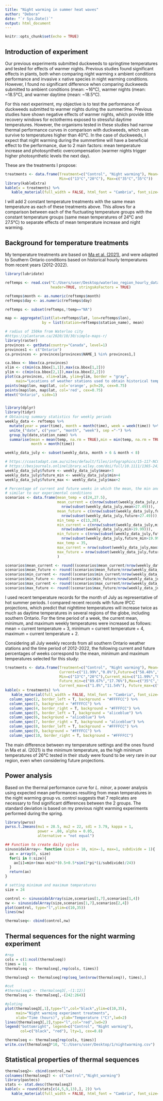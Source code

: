 ---
title: "Night warming in summer heat waves"
author: "Debora"
date: "`r Sys.Date()`"
output: html_document
---

```{r setup, include=FALSE}
knitr::opts_chunk$set(echo = TRUE)
```

## Introduction of experiment
Our previous experiments submitted duckweeds to springtime temperatures and tested for effects of warmer nights. Previous studies found significant effects in plants, both when comparing night warming x ambient conditions performance and invasive x native species in night warming conditions. However, I found no significant difference when comparing duckweeds submitted to ambient conditions (mean: ~16°C), warmer nights (mean: ~18.5°C), and warmer daytime (mean: ~18.5°C).

For this next experiment, my objective is to test the performance of duckweeds submitted to warmer nights during the summertime. Previous studies have shown negative effects of warmer nights, which provide little recovery windows for ectotherms exposed to stressful daytime temperatures. However, the organisms tested in these studies had narrow thermal performance curves in comparison with duckweeds, which can survive to temperatures higher than 40°C. In the case of duckweeds, I expect that night warming during the summertime will have a beneficial effect to the performance, due to 2 main factors: mean temperature increase and photosynthetic overcompensation (warmer nights trigger higher photosynthetic levels the next day).

These are the treatments I propose:
```{r echo=FALSE}
treatments <- data.frame(Treatment=c("Control", "Night warming"), Mean=c("24°C","27.5°C"),
                         Min=c("13°C","20°C"), Max=c("35°C","35°C"))
library(kableExtra)
kable(x = treatments) %>%
   kable_material(full_width = FALSE, html_font = "Cambria", font_size=16)
```


I will add 2 constant temperature treatments with the same mean temperature as each of these treatments above. This allows for a comparison between each of the fluctuating temperature groups with the constant temperature groups (same mean temperatures of 24°C and 27.5°C) to separate effects of mean temperature increase and night warming.

## Background for temperature treatments
My temperature treatments are based on [Ma et al. (2021)](https://besjournals.onlinelibrary.wiley.com/doi/pdf/10.1111/1365-2435.13833), and were adapted to Southern Ontario conditions based on historical hourly temperatures from recent years (2012-2022). 
```{r echo=FALSE, message=FALSE, warning=FALSE}
library(lubridate)

reftemps <- read.csv("C:/Users/user/Desktop/waterloo_region_hourly_data_2012_2022.csv", 
                     header=TRUE, stringsAsFactors = TRUE)

reftemps$month <- as.numeric(reftemps$month)
reftemps$day <- as.numeric(reftemps$day)

reftemps <- subset(reftemps,!temp=="NA")

map <- aggregate(list(lat=reftemps$lat, lon=reftemps$lon),
                 by = list(station=reftemps$station_name), mean)

# radius of 150km from Waterloo city
#https://plantarum.ca/2020/10/30/simple-maps-r/
library(raster)
provinces <- getData(country="Canada", level=1)
provinces1 <- c("Ontario")
ca.provinces <- provinces[provinces$NAME_1 %in% provinces1,]

ca.bbox <- bbox(ca.provinces)
xlim <- c(min(ca.bbox[1,1]),max(ca.bbox[1,2]))
ylim <- c(min(ca.bbox[2,1]),max(ca.bbox[2,2]))
plot(ca.provinces, xlim=xlim, ylim=ylim, border = "gray",
     main="Locations of weather stations used to obtain historical temperatures")
points(map$lon, map$lat, col='orange', pch=20, cex=0.75)
points(map$lon, map$lat, col='red', cex=0.75)
mtext("Ontario", side=1)


library(dplyr)
library(tidyr)
# Obtaining summary statistics for weekly periods
weekly_data <- reftemps %>%
  mutate(year = year(time), month = month(time), week = week(time)) %>%
  unite_("date", c("year", "month", "week"), sep ="-") %>%
  group_by(date,station_name) %>%
  summarise(mean = mean(temp, na.rm = TRUE),min = min(temp, na.rm = TRUE),max = max(temp, na.rm = TRUE),
            month = month(time))

weekly_data_july <- subset(weekly_data, month > 6 & month < 8)

# https://coastadapt.com.au/sites/default/files/infographics/15-117-NCCARFINFOGRAPHICS-01-UPLOADED-WEB%2827Feb%29.pdf
# https://besjournals.onlinelibrary.wiley.com/doi/full/10.1111/1365-2435.13833
weekly_data_july$future <- weekly_data_july$mean+3
weekly_data_july$future_min <- weekly_data_july$min+4
weekly_data_july$future_max <- weekly_data_july$max+2

# Percentage of current and future weeks in which the mean, the min and the max temperatures are/will be 
# similar to our experimental conditions
scenarios <- data.frame(mean_temp = c(24,27.5), 
                        mean_current = c(nrow(subset(weekly_data_july,mean>23.99)),
                          nrow(subset(weekly_data_july,mean>27.49))),
                        mean_future = c(nrow(subset(weekly_data_july,future>23.99)),
                          nrow(subset(weekly_data_july,future>27.49))),
                        min_temp = c(13,20), 
                        min_current = c(nrow(subset(weekly_data_july,min>12.99)),
                          nrow(subset(weekly_data_july,min>19.99))),
                        min_future = c(nrow(subset(weekly_data_july,future_min>12.99)),
                          nrow(subset(weekly_data_july,future_min>19.99))),
                        max_temp = 35, 
                        max_current = nrow(subset(weekly_data_july,max>34.99)),
                        max_future = nrow(subset(weekly_data_july,future_max>34.99))
                        )

scenarios$mean_current <- round((scenarios$mean_current/nrow(weekly_data_july))*100,2) 
scenarios$mean_future <- round((scenarios$mean_future/nrow(weekly_data_july))*100,2) 
scenarios$min_current <- round((scenarios$min_current/nrow(weekly_data_july))*100,2) 
scenarios$min_future <- round((scenarios$min_future/nrow(weekly_data_july))*100,2)
scenarios$max_current <- round((scenarios$max_current/nrow(weekly_data_july))*100,2) 
scenarios$max_future <- round((scenarios$max_future/nrow(weekly_data_july))*100,2)
```

I used recent temperature records for the month of July as representative of hot summer periods. I compared recent records with future IPCC projections, which predict that nighttime temperatures will increase twice as much as daytime temperatures in several regions of the globe, including southern Ontario. For the time period of a week, the current mean, minimum, and maximum weekly temperatures were increased as follows: mean = current temperature + 3, minimum = current temperature + 4, maximum = current temperature + 2.

Considering all July weekly records from all southern Ontario weather stations and the time period of 2012-2022, the following current and future percentages of weeks correspond to the mean, minimum and maximum temperatures selected for this study:


```{r echo=FALSE}
treatments <- data.frame(Treatment=c("Control", "Night warming"), Mean=c("24°C","27.5°C"),
                         Current=c("11.99%","0.8%"),Future=c("58.48%","8.01%"),
                         Min=c("13°C","20°C"),Current_min=c("11.99%","0.8%"),
                         Future_min=c("89.67%","17.76%"),Max=c("35°C","35°C"),
                         Current_max=c("1.8%","11.54%"), Future_max=c("1.8%","11.54%"))
kable(x = treatments) %>%
   kable_material(full_width = FALSE, html_font = "Cambria", font_size=16) %>%
  column_spec(2, border_left = T, background = "#FFFFCC") %>%
  column_spec(3, background = "#FFFFCC") %>%
  column_spec(4, border_right = T, background = "#FFFFCC") %>%
  column_spec(5, border_left = T, background = "aliceblue") %>%
  column_spec(6, background = "aliceblue") %>%
  column_spec(7, border_right = T, background = "aliceblue") %>%
  column_spec(8, border_left = T, background = "#FFFFCC") %>%
  column_spec(9, background = "#FFFFCC") %>%
  column_spec(10, border_right = T, background = "#FFFFCC")
```

The main difference between my temperature settings and the ones found in Ma et al. (2021) is the minimum temperature, as the high minimum temperatures of 26°C tested in their study were found to be very rare in our region, even when considering future projections.

## Power analysis
Based on the thermal performance curve for *L. minor*, a power analysis using expected mean performances resulting from mean temperatures in the night warming group vs. control suggests that 7 replicates are necessary to find significant differences between the 2 groups. The standard deviation is based on my previous night warming experiments performed during the spring.
```{r echo=TRUE, message=FALSE, warning=FALSE}
library(pwrss)
pwrss.t.2means(mu1 = 28.5, mu2 = 22, sd1 = 3.79, kappa = 1,
               power = .80, alpha = 0.05,
               alternative = "not equal")
```

```{r include=FALSE}
## Function to create daily cycles
sinusoidalArray<- function (size = 10, min=-1, max=1, subdivide = 1){
  ax = array(0, size)
  for(i in 0:size){
    ax[i]=min+(max-min)*(0.5+0.5*sin(2*pi*(i/subdivide)/24))
  }
  return(ax)
}
```

```{r include=FALSE}
# setting minimum and maximum temperatures 
size = 24

control <- sinusoidalArray(size,scenarios[1,7],scenarios[1,4])
nw <- sinusoidalArray(size,scenarios[1,7],scenarios[2,4])
plot(control, type="l",ylim=c(10,35))
lines(nw)

thermalseq<- cbind(control,nw)
```

## Thermal sequences for the night warming experiment
```{r echo=FALSE}
#rep
cols = c(1:ncol(thermalseq))
times = 11
thermalseq <- thermalseq[,rep(cols, times)]

thermalseq3 <- thermalseq[rep(seq_len(nrow(thermalseq)), times),]

#cut
#thermalseq3 <- thermalseq3[,-(1:12)]
thermalseq <- thermalseq[,-(242:264)]

#ploting
plot(thermalseq3[,1],type="l",col="black",ylim=c(10,35),
     main="Night warming experiment treatments",
     xlab="Time (hours)", ylab="Temperature (°C)",lwd=2)
lines(thermalseq3[,2],type="l",col="red",lwd=2)
legend("bottomright", legend=c("Control", "Night warming"),
       col=c("black", "red"), lty=1, cex=0.8)

thermalseq <- thermalseq[rep(cols, times)]
write.csv(thermalseq3*10, "C:/Users/user/Desktop/1/nightwarming.csv")

```

## Statistical properties of thermal sequences
```{r echo=FALSE, message=FALSE, warning=FALSE}
thermalseq2<- cbind(control,nw)
colnames(thermalseq2) <- c("Control","Night_warming")
library(pastecs)
stats <- stat.desc(thermalseq2)
kable(x = round(stats[c(4,5,9,13),], 2)) %>%
   kable_material(full_width = FALSE, html_font = "Cambria", font_size=16)
```
